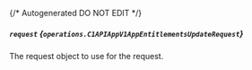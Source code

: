 {/* Autogenerated DO NOT EDIT  */}

##### `request` *{`operations.C1APIAppV1AppEntitlementsUpdateRequest`}*
The request object to use for the request.
<Collapsible openLabel={Labels.showProperties} closeLabel={Labels.hideProperties}>
    <C1APIAppV1AppEntitlementsUpdateRequest/>
</Collapsible>



